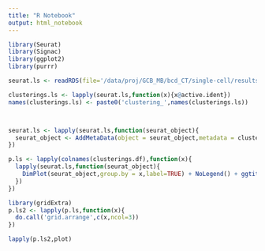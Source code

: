 ```yaml
---
title: "R Notebook"
output: html_notebook
---
```



```r
library(Seurat)
library(Signac)
library(ggplot2)
library(purrr)
```

```r
seurat.ls <- readRDS(file='/data/proj/GCB_MB/bcd_CT/single-cell/results/multiple_modalities/H3K27ac_H3K27me3/seurat_5000/Seurat_object_clustered.Rds')
```

```r
clusterings.ls <- lapply(seurat.ls,function(x){x@active.ident})
names(clusterings.ls) <- paste0('clustering_',names(clusterings.ls))



seurat.ls <- lapply(seurat.ls,function(seurat_object){
  seurat_object <- AddMetaData(object = seurat_object,metadata = clusterings.ls)
})

p.ls <- lapply(colnames(clusterings.df),function(x){
  lapply(seurat.ls,function(seurat_object){
    DimPlot(seurat_object,group.by = x,label=TRUE) + NoLegend() + ggtitle(paste0('clustering=',x,'; reduction=',unique(seurat_object$modality))) + theme(title = element_text(size = 6))
  })
})

library(gridExtra)
p.ls2 <- lapply(p.ls,function(x){
  do.call('grid.arrange',c(x,ncol=3))
})

lapply(p.ls2,plot)
```

